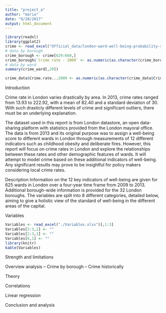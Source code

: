 ```yaml
---
title: "project_a"
author: "maria"
date: "9/20/2017"
output: html_document
---
```



```r
library(readxl)
library(ggplot2)
crime <- read_excel("Official_data/london-ward-well-being-probability-scores.xls", sheet = "Data")
# data by borough
crime_borough <- crime[629:660,]
crime_borough$`Crime rate - 2009` <- as.numeric(as.character(crime_borough$`Crime rate - 2009`))
# data by ward
summary(crime_ward[,29])

crime_data$Crime.rate...2009 <- as.numeric(as.character(crime_data$Crime.rate...2009))
```

Introduction

Crime rate in London varies drastically by area. In 2013, crime rates ranged from 13.93 to 222.92, with a mean of 82.40 and a standard deviation of 30. With such drasticly different levels of crime and significant outliers, there must be an underlying explanation.

The dataset used in this report is from London datastore, an open data-sharing platform with statistics provided from the London mayoral office. The data is from 2013 and its original purpose was to assign a well-being score to different wards in London through measurements of 12 different indicators such as childhood obesity and deliberate fires. However, this report will focus on crime rates in London and explore the relationships between these rates and other demographic features of wards. It will attempt to model crime based on these additional indicators of well-being. Any significant results may prove to be insightful for policy makers considering local crime rates.

Description
Information on the 12 key indicators of well-being are given for 625 wards in London over a four-year time frame from 2009 to 2013. Additional borough-wide information is provided for the 32 London boroughs. The variables are split into 8 different categories, detailed below, aiming to give a holistic view of the standard of well-being in the different areas of the capital.

Variables

```r
Variables <- read_excel("./Variables.xlsx")[,1:3]
Variables[2:3,1] <- ""
Variables[2:3,1] <- ""
Variables[6,1] <- ""
library(knitr)
kable(Variables)
```

Strength and limitations

Overview analysis
-- Crime by borough
-- Crime historically

Theory

Correlations

Linear regression

Conclusion and analysis









